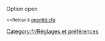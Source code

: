 {{fr/Amorce}}
Option open

<small><<Retour à [[Main/fr/Openttd.cfg|openttd.cfg]]</small>
[[Category:fr/Réglages et préférences]]